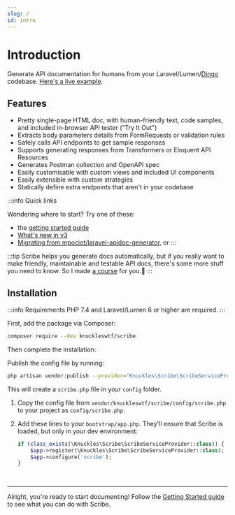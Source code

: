 ```yaml
---
slug: /
id: intro
---
```


# Introduction

Generate API documentation for humans from your Laravel/Lumen/[Dingo](https://github.com/dingo/api) codebase. [Here's a live example](https://shalvah.me/TheCensorshipAPI/).

## Features
- Pretty single-page HTML doc, with human-friendly text, code samples, and included in-browser API tester ("Try It Out")
- Extracts body parameters details from FormRequests or validation rules
- Safely calls API endpoints to get sample responses
- Supports generating responses from Transformers or Eloquent API Resources
- Generates Postman collection and OpenAPI spec
- Easily customisable with custom views and included UI components
- Easily extensible with custom strategies
- Statically define extra endpoints that aren't in your codebase

:::info Quick links

Wondering where to start? Try one of these:

- the [getting started guide](getting-started)
- [What's new in v3](/blog/laravel-v3)
- [Migrating from mpociot/laravel-apidoc-generator](migrating/legacy), or
:::


:::tip
Scribe helps you generate docs automatically, but if you really want to make friendly, maintainable and testable API docs, there's some more stuff you need to know. So I made [a course](https://apidocsfordevs.com?utm_source=scribe-laravel-docs&utm_medium=referral&utm_campaign=none) for you.🤗
:::

## Installation

:::info Requirements
PHP 7.4 and Laravel/Lumen 6 or higher are required.
:::

First, add the package via Composer:

```sh
composer require --dev knuckleswtf/scribe
```

Then complete the installation:


<LaravelLumenTabs>
<TabItem value="laravel">

Publish the config file by running:

```bash
php artisan vendor:publish --provider="Knuckles\Scribe\ScribeServiceProvider" --tag=scribe-config
```
This will create a `scribe.php` file in your `config` folder.

</TabItem>
<TabItem value="lumen">

1. Copy the config file from `vendor/knuckleswtf/scribe/config/scribe.php` to your project as `config/scribe.php`.
2. Add these lines to your `bootstrap/app.php`. They'll ensure that Scribe is loaded, but only in your dev environment:

   ```php title=bootstrap/app.php
   if (class_exists(\Knuckles\Scribe\ScribeServiceProvider::class)) {
       $app->register(\Knuckles\Scribe\ScribeServiceProvider::class);
       $app->configure('scribe');
   }
   ```

</TabItem>
</LaravelLumenTabs>

<br />

---

Alright, you're ready to start documenting! Follow the [Getting Started guide](getting-started) to see what you can do with Scribe.